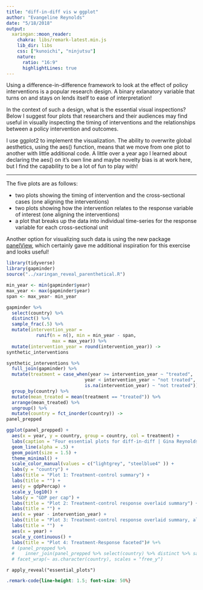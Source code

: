 ```yaml
---
title: "diff-in-diff vis w ggplot"
author: "Evangeline Reynolds"
date: "5/18/2018"
output:
  xaringan::moon_reader:
    chakra: libs/remark-latest.min.js
    lib_dir: libs
    css: ["kunoichi", "ninjutsu"]
    nature:
      ratio: "16:9"
      highlightLines: true
---
```


Using a difference-in-difference framework to look at the effect of policy interventions is a popular research design.  A binary exlanatory variable that turns on and stays on lends itself to ease of interpretation!

In the context of such a design, what is the essential visual inspections?  Below I suggest four plots that researchers and their audiences may find useful in visually inspecting the timing of interventions and the relationships between a policy intervention and outcomes.

I use ggplot2 to implement the visualization. The ability to overwrite global aesthetics, using the aes() function, means that we move from one plot to another with little additional code.  A little over a year ago I learned about declaring the aes() on it's own line and maybe novelty bias is at work here, but I find the capability to be a lot of fun to play with!


---

The five plots are as follows:

- two plots showing the timing of intervention and the cross-sectional cases (one aligning the interventions)
- two plots showing how the intervention relates to the response variable of interest (one aligning the interventions)
- a plot that breaks up the data into individual time-series for the response variable for each cross-sectional unit

Another option for visualizing such data is using the new package [panelView](http://yiqingxu.org/software/panelView/panelView.html), which certainly gave me additional inspiration for this exercise and looks useful!  


```r
library(tidyverse)
library(gapminder)
source("../xaringan_reveal_parenthetical.R")
```




```r
min_year <- min(gapminder$year)
max_year <- max(gapminder$year)
span <- max_year- min_year

gapminder %>% 
  select(country) %>% 
  distinct() %>% 
  sample_frac(.5) %>% 
  mutate(intervention_year = 
           runif(n = n(), min = min_year - span, 
                 max = max_year)) %>% 
  mutate(intervention_year = round(intervention_year)) ->
synthetic_interventions
```

```r
synthetic_interventions %>% 
  full_join(gapminder) %>% 
  mutate(treatment = case_when(year >= intervention_year ~ "treated",
                             year < intervention_year ~ "not treated",
                             is.na(intervention_year) ~ "not treated")) %>%
  group_by(country) %>% 
  mutate(mean_treated = mean(treatment == "treated")) %>% 
  arrange(mean_treated) %>% 
  ungroup() %>% 
  mutate(country = fct_inorder(country)) -> 
panel_prepped
```


```r
ggplot(panel_prepped) +
  aes(x = year, y = country, group = country, col = treatment) +
  labs(caption = "Four essential plots for diff-in-diff | Gina Reynolds") +
  geom_line(alpha = .5) +
  geom_point(size = 1.5) +
  theme_minimal() +
  scale_color_manual(values = c("lightgrey", "steelblue4" )) +
  labs(y = "country") +
  labs(title = "Plot 1: Treatment-control summary") +
  labs(title = "") +
  aes(y = gdpPercap) + 
  scale_y_log10() +
  labs(y = "GDP per cap") +
  labs(title = "Plot 2: Treatment-control response overlaid summary") +
  labs(title = "") +
  aes(x = year - intervention_year) +
  labs(title = "Plot 3: Treatment-control response overlaid summary, aligned intervention") +
  labs(title = "")  +
  aes(x = year) + 
  scale_y_continuous() +
  labs(title = "Plot 4: Treatment-Response faceted")# %+%
  # (panel_prepped %>%
  #    inner_join(panel_prepped %>% select(country) %>% distinct %>% sample_n(5))) +
  # facet_wrap(~ as.character(country), scales = "free_y")
```


`r apply_reveal("essential_plots")`


```css
.remark-code{line-height: 1.5; font-size: 50%}
```

